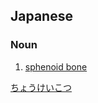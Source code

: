 ==Japanese==
{{ja-kanjitab|ちょう|けい|こつ|yomi=o}}

===Noun===
{{ja-noun|ちょうけいこつ}}

# [[sphenoid bone]]

[[Category:ja:Skeleton|ちょうけいこつ]]